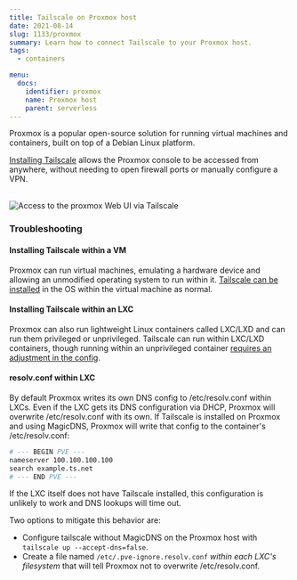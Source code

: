 ```yaml
---
title: Tailscale on Proxmox host
date: 2021-08-14
slug: 1133/proxmox
summary: Learn how to connect Tailscale to your Proxmox host.
tags:
  - containers

menu:
  docs:
    identifier: proxmox
    name: Proxmox host
    parent: serverless
---
```


Proxmox is a popular open-source solution for running virtual machines and containers,
built on top of a Debian Linux platform.

[Installing Tailscale](https://tailscale.com/kb/1031/install-linux/) allows the Proxmox
console to be accessed from anywhere, without needing to open firewall ports or manually
configure a VPN.

<br />
<Image
  height={410}
  src="/images/solutions/proxmox/proxmox.png"
  alt="Access to the proxmox Web UI via Tailscale"
  width={1234}
/>

### Troubleshooting

#### Installing Tailscale within a VM

Proxmox can run virtual machines, emulating a hardware device and allowing an unmodified
operating system to run within it. [Tailscale can be installed](https://tailscale.com/kb/install/)
in the OS within the virtual machine as normal.

#### Installing Tailscale within an LXC

Proxmox can also run lightweight Linux containers called LXC/LXD and can run them privileged
or unprivileged. Tailscale can run within LXC/LXD containers, though running within an
unprivileged container [requires an adjustment in the config](https://tailscale.com/kb/1130/lxc-unprivileged/).

#### resolv.conf within LXC

By default Proxmox writes its own DNS config to /etc/resolv.conf within LXCs. Even if the LXC gets
its DNS configuration via DHCP, Proxmox will overwrite /etc/resolv.conf with its own.
If Tailscale is installed on Proxmox and using MagicDNS, Proxmox will write that config to
the container's /etc/resolv.conf:

```sh
# --- BEGIN PVE ---
nameserver 100.100.100.100
search example.ts.net
# --- END PVE ---
```

If the LXC itself does not have Tailscale installed, this configuration is unlikely to work and
DNS lookups will time out.

Two options to mitigate this behavior are:

- Configure tailscale without MagicDNS on the Proxmox host with `tailscale up --accept-dns=false`.
- Create a file named `/etc/.pve-ignore.resolv.conf` _within each LXC's filesystem_ that will tell
  Proxmox not to overwrite /etc/resolv.conf.
